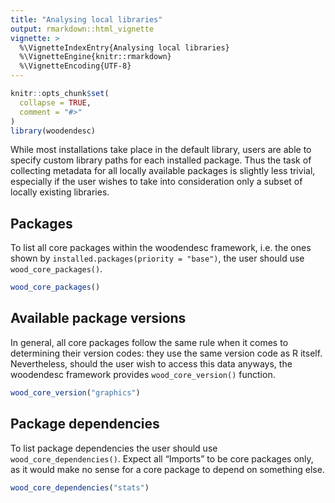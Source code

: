 ```yaml
---
title: "Analysing local libraries"
output: rmarkdown::html_vignette
vignette: >
  %\VignetteIndexEntry{Analysing local libraries}
  %\VignetteEngine{knitr::rmarkdown}
  %\VignetteEncoding{UTF-8}
---
```


```r
knitr::opts_chunk$set(
  collapse = TRUE,
  comment = "#>"
)
library(woodendesc)
```

While most installations take place in the default library, users are able to specify custom library paths for each installed package. Thus the task of collecting metadata for all locally available packages is slightly less trivial, especially if the user wishes to take into consideration only a subset of locally existing libraries.

## Packages

To list all core packages within the woodendesc framework, i.e. the ones shown by `installed.packages(priority = "base")`, the user should use `wood_core_packages()`.

```r
wood_core_packages()
```

## Available package versions

In general, all core packages follow the same rule when it comes to determining their version codes: they use the same version code as R itself. Nevertheless, should the user wish to access this data anyways, the woodendesc framework provides `wood_core_version()` function.

```r
wood_core_version("graphics")
```

## Package dependencies

To list package dependencies the user should use `wood_core_dependencies()`. Expect all "Imports" to be core packages only, as it would make no sense for a core package to depend on something else.

```r
wood_core_dependencies("stats")
```
